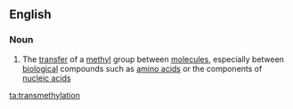 ==English==

===Noun===
{{en-noun}}

# {{label|en|organic chemistry|biochemistry}} The [[transfer]] of a [[methyl]] group between [[molecule]]s, especially between [[biological]] compounds such as [[amino acid]]s or the components of [[nucleic acid]]s

[[ta:transmethylation]]